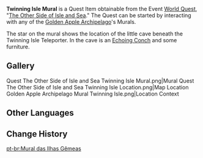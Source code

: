 {{Item Infobox
|id           = 100844
|image        = Item Picture.png
|type         = Quest Items
|description  = A mural that you found on a stone wall on the Twinning Isle. The mountain in the mural bears a special mark...
|source1      = Obtained by taking a photo of the mural on [[Twinning Isle/1.6|Twinning Isle]] in the [[Golden Apple Archipelago/1.6|Golden Apple Archipelago]].
}}
'''Twinning Isle Mural''' is a Quest Item obtainable from the Event [[World Quest]], "[[The Other Side of Isle and Sea]]." The Quest can be started by interacting with any of the [[Golden Apple Archipelago/1.6|Golden Apple Archipelago]]'s Murals.

The star on the mural shows the location of the little cave beneath the Twinning Isle Teleporter. In the cave is an [[Echoing Conch]] and some furniture.

{{Quote|This mural looks like it's trying to mark something out.|Paimon, after completing [[The Other Side of Isle and Sea]]}}
{{clr}}
==Gallery==
<gallery>
Quest The Other Side of Isle and Sea Twinning Isle Mural.png|Mural
Quest The Other Side of Isle and Sea Twinning Isle Location.png|Map Location
Golden Apple Archipelago Mural Twinning Isle.png|Location Context
</gallery>

==Other Languages==
{{Other Languages
|default_hidden = 1
|en      = Twinning Isle Mural
|zhs     = 「双双岛」的壁画
|zhs_rm  = "Shuāngshuāng-dǎo" de Bìhuà
|zht     = 「雙雙島」的壁畫
|zht_rm  = "Shuāngshuāng-dǎo" de Bìhuà
|ja      = 「フタフタ島」の壁画
|ja_rm   = "Futafuta-jima" no Hekiga
|ko      = 「쌍둥이 섬」의 벽화
|ko_rm   = "Ssangdung'i Seom"-ui Byeokwa
|es      = Mural de las Islas Hermanas
|fr      = Fresque des Îles jumelles
|ru      = Рисунок с Парного острова
|th      = ภาพวาดฝาผนังเกาะ Twinning Isle
|th_rm   = 
|vi      = Bích Họa Đảo Song Sinh
|de      = Wandmalerei der Zwillingsinsel
|id      = Mural Twinning Isle
|pt      = Mural das Ilhas Gêmeas
|tr      = İkiz Ada Duvar Resmi
|it      = Murale delle Isole gemelle
}}

==Change History==
{{Change History|1.6}}

[[pt-br:Mural das Ilhas Gêmeas]]